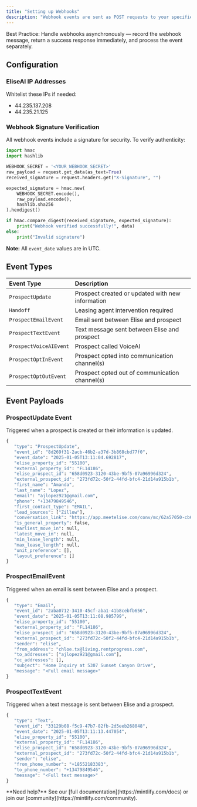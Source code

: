 ```yaml
---
title: "Setting up Webhooks"
description: "Webhook events are sent as POST requests to your specified endpoint. EliseAI tracks deliverability and success of all webhook events."
---
```


<Info>
  Best Practice: Handle webhooks asynchronously — record the webhook message, return a success response immediately, and process the event separately.
</Info>

## Configuration

### EliseAI IP Addresses

Whitelist these IPs if needed:

- 44.235.137.208
- 44.235.21.125

### Webhook Signature Verification

All webhook events include a signature for security. To verify authenticity:

```python
import hmac
import hashlib

WEBHOOK_SECRET = '<YOUR_WEBHOOK_SECRET>'
raw_payload = request.get_data(as_text=True)
received_signature = request.headers.get("X-Signature", "")

expected_signature = hmac.new(
    WEBHOOK_SECRET.encode(),
    raw_payload.encode(),
    hashlib.sha256
).hexdigest()

if hmac.compare_digest(received_signature, expected_signature):
    print("Webhook verified successfully!", data)
else:
    print("Invalid signature")
```

**Note:** All `event_date` values are in UTC.

## Event Types

| Event Type             | Description                                      |
| :--------------------- | :----------------------------------------------- |
| `ProspectUpdate`       | Prospect created or updated with new information |
| `Handoff`              | Leasing agent intervention required              |
| `ProspectEmailEvent`   | Email sent between Elise and prospect            |
| `ProspectTextEvent`    | Text message sent between Elise and prospect     |
| `ProspectVoiceAIEvent` | Prospect called VoiceAI                          |
| `ProspectOptInEvent`   | Prospect opted into communication channel(s)     |
| `ProspectOptOutEvent`  | Prospect opted out of communication channel(s)   |

## Event Payloads

### ProspectUpdate Event

Triggered when a prospect is created or their information is updated.

```python
{
   "type": "ProspectUpdate",
   "event_id": "8d269f31-2acb-46b2-a37d-3b868cbd77f0",
   "event_date": "2025-01-05T13:11:04.692817",
   "elise_property_id": "55100",
   "external_property_id": "FL14186",
   "elise_prospect_id": "658d0923-3120-43be-9bf5-07a96996d324",
   "external_prospect_id": "273fd72c-50f2-44fd-bfc4-21d14a915b1b",
   "first_name": "Amanda",
   "last_name": "Lopez",
   "email": "ajlopez921@gmail.com",
   "phone": "+13479849546",
   "first_contact_type": "EMAIL",
   "lead_sources": ["Zillow"],
   "conversation_link": "https://app.meetelise.com/conv/mc/62a57050-cb66-11ef-bfe6-ce0a41068de4",
   "is_general_property": false,
   "earliest_move_in": null,
   "latest_move_in": null,
   "min_lease_length": null,
   "max_lease_length": null,
   "unit_preference": [],
   "layout_preference": []
}
```

### ProspectEmailEvent

Triggered when an email is sent between Elise and a prospect.

```python
{
   "type": "Email",
   "event_id": "2aba0712-3410-45cf-aba1-41b8cebfb656",
   "event_date": "2025-01-05T13:11:08.985799",
   "elise_property_id": "55100",
   "external_property_id": "FL14186",
   "elise_prospect_id": "658d0923-3120-43be-9bf5-07a96996d324",
   "external_prospect_id": "273fd72c-50f2-44fd-bfc4-21d14a915b1b",
   "sender": "elise",
   "from_address": "chloe.tx@living.rentprogress.com",
   "to_addresses": ["ajlopez921@gmail.com"],
   "cc_addresses": [],
   "subject": "Home Inquiry at 5307 Sunset Canyon Drive",
   "message": "<Full email message>"
}
```

### ProspectTextEvent

Triggered when a text message is sent between Elise and a prospect.

```python
{
   "type": "Text",
   "event_id": "33129b08-f5c9-47b7-82fb-2d5eeb268048",
   "event_date": "2025-01-05T13:11:13.447054",
   "elise_property_id": "55100",
   "external_property_id": "FL14186",
   "elise_prospect_id": "658d0923-3120-43be-9bf5-07a96996d324",
   "external_prospect_id": "273fd72c-50f2-44fd-bfc4-21d14a915b1b",
   "sender": "elise",
   "from_phone_number": "+18552183383",
   "to_phone_number": "+13479849546",
   "message": "<Full text message>"
}
```

<Note>
  **Need help?** See our [full documentation](https://mintlify.com/docs) or join our [community](https://mintlify.com/community).
</Note>